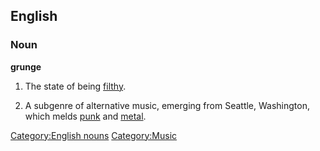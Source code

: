 ==English==
[[Category:English nouns]]
[[Category:Music]]
===Noun===
'''grunge'''
#{{slang}} The state of being [[filthy]].
# A subgenre of alternative music, emerging from Seattle, Washington, which melds [[punk]] and [[metal]].